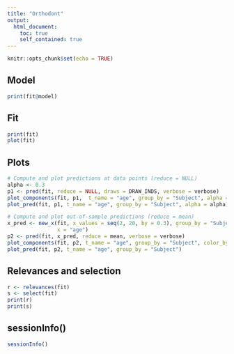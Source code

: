 ```yaml
---
title: "Orthodont"
output:
  html_document:
    toc: true
    self_contained: true
---
```


```r
knitr::opts_chunk$set(echo = TRUE)
```

## Model

```r
print(fit@model)
```

## Fit

```r
print(fit)
plot(fit)
```

## Plots

```r
# Compute and plot predictions at data points (reduce = NULL)
alpha <- 0.3
p1 <- pred(fit, reduce = NULL, draws = DRAW_INDS, verbose = verbose)
plot_components(fit, p1,  t_name = "age", group_by = "Subject", alpha = alpha)
plot_pred(fit, p1, t_name = "age", group_by = "Subject", alpha = alpha)
```

```r
# Compute and plot out-of-sample predictions (reduce = mean)
x_pred <- new_x(fit, x_values = seq(2, 20, by = 0.3), group_by = "Subject",
                x = "age")
p2 <- pred(fit, x_pred, reduce = mean, verbose = verbose)
plot_components(fit, p2, t_name = "age", group_by = "Subject", color_by = "Sex")
plot_pred(fit, p2, t_name = "age", group_by = "Subject")
```

## Relevances and selection
```r
r <- relevances(fit)
s <- select(fit)
print(r)
print(s)
```

## sessionInfo()
```r
sessionInfo()
```
